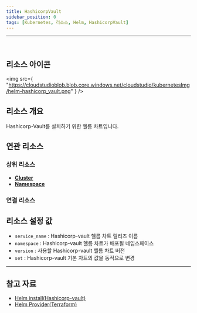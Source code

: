 ```yaml
---
title: HashicorpVault
sidebar_position: 0
tags: [Kubernetes, 리소스, Helm, HashicorpVault]
---
```



<hr />
<br />


## 리소스 아이콘

<img
    src={
        "https://cloudstudioblob.blob.core.windows.net/cloudstudio/kubernetesImg/helm-hashicorp_vault.png"
    }
/>

## 리소스 개요

Hashicorp-Vault를 설치하기 위한 헬름 차트입니다.

## 연관 리소스

### 상위 리소스

-   [**Cluster**](https://docs.cstudio.app/docs/resource/kubernetes/Base/Cluster)
-   [**Namespace**](https://docs.cstudio.app/docs/resource/kubernetes/Core/Namespace)

### 연결 리소스




## 리소스 설정 값

-   `service_name` : Hashicorp-vault 헬름 차트 릴리즈 이름
-   `namespace` : Hashicorp-vault 헬름 차트가 배포될 네임스페이스
-   `version` : 사용할 Hashicorp-vault 헬름 차트 버전
-   `set` : Hashicorp-vault 기본 차트의 값을 동적으로 변경


---

## 참고 자료

-   [Helm install(Hashicorp-vault)](https://developer.hashicorp.com/vault/docs/platform/k8s/helm)
-   [Helm Provider(Terraform)](https://registry.terraform.io/providers/hashicorp/helm/latest/docs)

